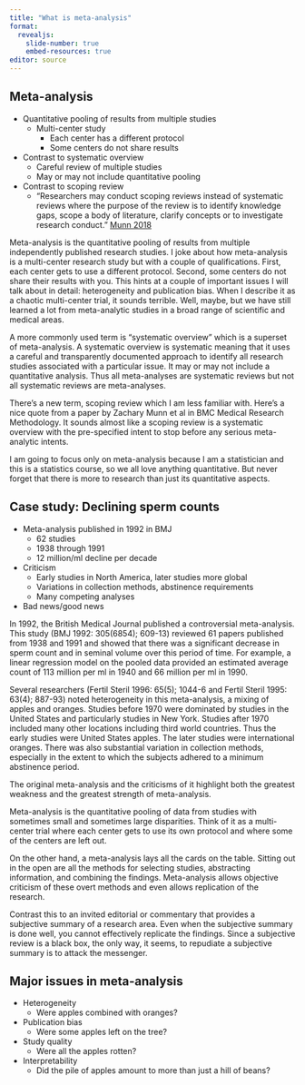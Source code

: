 ```yaml
---
title: "What is meta-analysis"
format: 
  revealjs:
    slide-number: true
    embed-resources: true
editor: source
---
```


## Meta-analysis

-   Quantitative pooling of results from multiple studies
    -   Multi-center study
        -   Each center has a different protocol
        -   Some centers do not share results
-   Contrast to systematic overview
    -   Careful review of multiple studies
    -   May or may not include quantitative pooling
-   Contrast to scoping review
    -   "Researchers may conduct scoping reviews instead of systematic reviews where the purpose of the review is to identify knowledge gaps, scope a body of literature, clarify concepts or to investigate research conduct." [Munn 2018][mun1]
    
[mun1]: https://bmcmedresmethodol.biomedcentral.com/articles/10.1186/s12874-018-0611-x
    
::: notes
Meta-analysis is the quantitative pooling of results from multiple independently published research studies. I joke about how meta-analysis is a multi-center research study but with a couple of qualifications. First, each center gets to use a different protocol. Second, some centers do not share their results with you. This hints at a couple of important issues I will talk about in detail: heterogeneity and publication bias. When I describe it as a chaotic multi-center trial, it sounds terrible. Well, maybe, but we have still learned a lot from meta-analytic studies in a broad range of scientific and medical areas.

A more commonly used term is "systematic overview" which is a superset of meta-analysis. A systematic overview is systematic meaning that it uses a careful and transparently documented approach to identify all research studies associated with a particular issue. It may or may not include a quantitative analysis. Thus all meta-analyses are systematic reviews but not all systematic reviews are meta-analyses.

There's a new term, scoping review which I am less familiar with. Here's a nice quote from a paper by Zachary Munn et al in BMC Medical Research Methodology. It sounds almost like a scoping review is a systematic overview with the pre-specified intent to stop before any serious meta-analytic intents.

I am going to focus only on meta-analysis because I am a statistician and this is a statistics course, so we all love anything quantitative. But never forget that there is more to research than just its quantitative aspects.
:::

## Case study: Declining sperm counts

-   Meta-analysis published in 1992 in BMJ
    -   62 studies
    -   1938 through 1991
    -   12 million/ml decline per decade
-   Criticism
    -   Early studies in North America, later studies more global
    -   Variations in collection methods, abstinence requirements
    -   Many competing analyses
-   Bad news/good news

::: notes


In 1992, the British Medical Journal published a controversial meta-analysis. This study (BMJ 1992: 305(6854); 609-13) reviewed 61 papers published from 1938 and 1991 and showed that there was a significant decrease in sperm count and in seminal volume over this period of time. For example, a linear regression model on the pooled data provided an estimated average count of 113 million per ml in 1940 and 66 million per ml in 1990.

Several researchers (Fertil Steril 1996: 65(5); 1044-6 and Fertil Steril 1995: 63(4); 887-93) noted heterogeneity in this meta-analysis, a mixing of apples and oranges. Studies before 1970 were dominated by studies in the United States and particularly studies in New York. Studies after 1970 included many other locations including third world countries. Thus the early studies were United States apples. The later studies were international oranges. There was also substantial variation in collection methods, especially in the extent to which the subjects adhered to a minimum abstinence period.

The original meta-analysis and the criticisms of it highlight both the greatest weakness and the greatest strength of meta-analysis.

Meta-analysis is the quantitative pooling of data from studies with sometimes small and sometimes large disparities. Think of it as a multi-center trial where each center gets to use its own protocol and where some of the centers are left out.

On the other hand, a meta-analysis lays all the cards on the table. Sitting out in the open are all the methods for selecting studies, abstracting information, and combining the findings. Meta-analysis allows objective criticism of these overt methods and even allows replication of the research.

Contrast this to an invited editorial or commentary that provides a subjective summary of a research area. Even when the subjective summary is done well, you cannot effectively replicate the findings. Since a subjective review is a black box, the only way, it seems, to repudiate a subjective summary is to attack the messenger.
:::

## Major issues in meta-analysis

-   Heterogeneity
    -    Were apples combined with oranges?
-   Publication bias
    -    Were some apples left on the tree?
-   Study quality
    -    Were all the apples rotten?
-   Interpretability
    -    Did the pile of apples amount to more than just a hill of beans?

